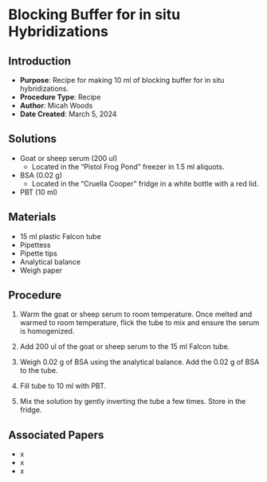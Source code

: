 # Blocking Buffer for in situ Hybridizations

## Introduction

-   **Purpose**: Recipe for making 10 ml of blocking buffer for in situ hybridizations.
-   **Procedure Type**: Recipe
-   **Author**: Micah Woods
-   **Date Created**: March 5, 2024

## Solutions

-   Goat or sheep serum (200 ul)
    -   Located in the "Pistol Frog Pond" freezer in 1.5 ml aliquots. 
-   BSA (0.02 g)
    -   Located in the "Cruella Cooper" fridge in a white bottle with a red lid. 
-   PBT (10 ml)

## Materials

-   15 ml plastic Falcon tube
-   Pipettess
-   Pipette tips
-   Analytical balance 
-   Weigh paper

## Procedure

1.  Warm the goat or sheep serum to room temperature. Once melted and warmed to room temperature, flick the tube to mix and ensure the serum is homogenized. 

2.  Add 200 ul of the goat or sheep serum to the 15 ml Falcon tube. 

3.  Weigh 0.02 g of BSA using the analytical balance. Add the 0.02 g of BSA to the tube. 

4.  Fill tube to 10 ml with PBT. 

5.  Mix the solution by gently inverting the tube a few times. Store in the fridge. 


## Associated Papers

-   x
-   x
-   x